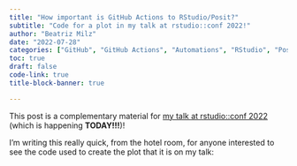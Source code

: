 ```yaml
---
title: "How important is GitHub Actions to RStudio/Posit?"
subtitle: "Code for a plot in my talk at rstudio::conf 2022!"
author: "Beatriz Milz"
date: "2022-07-28"
categories: ["GitHub", "GitHub Actions", "Automations", "RStudio", "Posit"]
toc: true
draft: false
code-link: true
title-block-banner: true

---
```



This post is a complementary material for [my talk at rstudio::conf 2022](https://beamilz.com/talks/en/2022-rstudio-conf/) (which is happening **TODAY!!!**)!

I'm writing this really quick, from the hotel room, for anyone interested to see the code used to create the plot that it is on my talk:



